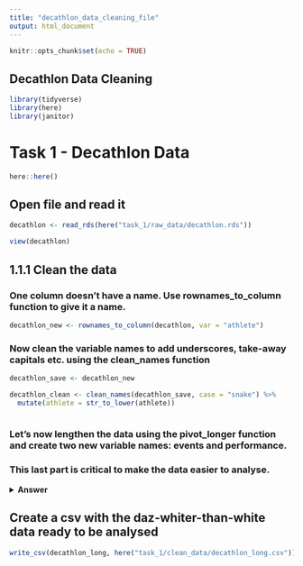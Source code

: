 ```yaml
---
title: "decathlon_data_cleaning_file"
output: html_document
---
```


```r
knitr::opts_chunk$set(echo = TRUE)
```

## Decathlon Data Cleaning
```r
library(tidyverse)
library(here)
library(janitor)
```


# Task 1 - Decathlon Data
```r
here::here()
```

## Open file and read it

```r
decathlon <- read_rds(here("task_1/raw_data/decathlon.rds"))
```


```r
view(decathlon)
```


## 1.1.1 Clean the data  

### One column doesn't have a name. Use rownames_to_column function to give it a name.
```r
decathlon_new <- rownames_to_column(decathlon, var = "athlete")
```


### Now clean the variable names to add underscores, take-away capitals etc. using the clean_names function

```r
decathlon_save <- decathlon_new
```

 
```r
decathlon_clean <- clean_names(decathlon_save, case = "snake") %>% 
  mutate(athlete = str_to_lower(athlete))
  
```


### Let's now lengthen the data using the pivot_longer function and create two new variable names: events and performance. 
### This last part is critical to make the data easier to analyse.
<details>
<summary>**Answer**</summary>
```r
decathlon_long <- pivot_longer(decathlon_clean, cols = x100m:x1500m, names_to = "events", values_to = "performance")
```
</details>


## Create a csv with the daz-whiter-than-white data ready to be analysed
```r
write_csv(decathlon_long, here("task_1/clean_data/decathlon_long.csv"))
```







